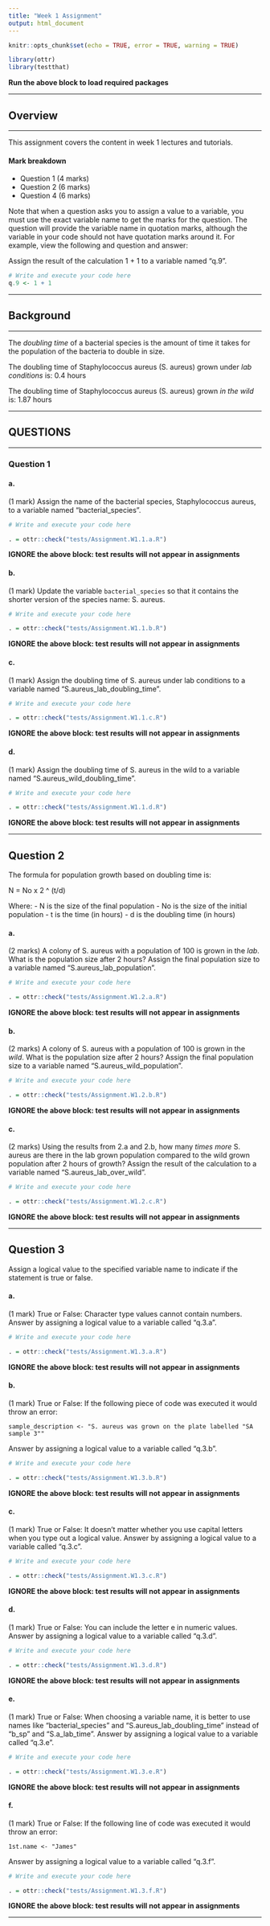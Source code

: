 ```yaml
---
title: "Week 1 Assignment"
output: html_document
---
```


```r
knitr::opts_chunk$set(echo = TRUE, error = TRUE, warning = TRUE)

library(ottr)
library(testthat)
```
**Run the above block to load required packages**

---

## Overview

---

This assignment covers the content in week 1 lectures and tutorials. 

#### Mark breakdown
- Question 1 (4 marks)
- Question 2 (6 marks)
- Question 4 (6 marks)

Note that when a question asks you to assign a value to a variable, you must use the exact variable name to get the marks for the question. The question will provide the variable name in quotation marks, although the variable in your code should not have quotation marks around it. For example, view the following and question and answer:

Assign the result of the calculation 1 + 1 to a variable named "q.9".

```r
# Write and execute your code here
q.9 <- 1 + 1
```

---

## Background

---

The *doubling time* of a bacterial species is the amount of time it takes for the population of the bacteria to double in size.

The doubling time of Staphylococcus aureus (S. aureus) grown under *lab conditions* is: 0.4 hours

The doubling time of Staphylococcus aureus (S. aureus) grown *in the wild* is: 1.87 hours

---

## QUESTIONS

---

### Question 1 

#### a.
(1 mark)
Assign the name of the bacterial species, Staphylococcus aureus, to a variable named "bacterial_species".

```r
# Write and execute your code here

```

```r
. = ottr::check("tests/Assignment.W1.1.a.R")
```
**IGNORE the above block: test results will not appear in assignments** 

#### b.
(1 mark)
Update the variable `bacterial_species` so that it contains the shorter version of the species name: S. aureus.

```r
# Write and execute your code here

```

```r
. = ottr::check("tests/Assignment.W1.1.b.R")
```
**IGNORE the above block: test results will not appear in assignments** 

#### c.
(1 mark)
Assign the doubling time of S. aureus under lab conditions to a variable named "S.aureus_lab_doubling_time".

```r
# Write and execute your code here

```

```r
. = ottr::check("tests/Assignment.W1.1.c.R")
```
**IGNORE the above block: test results will not appear in assignments** 

#### d.
(1 mark)
Assign the doubling time of S. aureus in the wild to a variable named "S.aureus_wild_doubling_time".

```r
# Write and execute your code here

```

```r
. = ottr::check("tests/Assignment.W1.1.d.R")
```
**IGNORE the above block: test results will not appear in assignments** 

---

## Question 2

The formula for population growth based on doubling time is:

N = No x 2 ^ (t/d)

Where:
- N is the size of the final population
- No is the size of the initial population
- t is the time (in hours)
- d is the doubling time (in hours)

#### a.
(2 marks)
A colony of S. aureus with a population of 100 is grown in the *lab*. What is the population size after 2 hours? Assign the final population size to a variable named "S.aureus_lab_population".

```r
# Write and execute your code here

```

```r
. = ottr::check("tests/Assignment.W1.2.a.R")
```
**IGNORE the above block: test results will not appear in assignments** 

#### b.
(2 marks)
A colony of S. aureus with a population of 100 is grown in the *wild*. What is the population size after 2 hours? Assign the final population size to a variable named "S.aureus_wild_population".

```r
# Write and execute your code here

```

```r
. = ottr::check("tests/Assignment.W1.2.b.R")
```
**IGNORE the above block: test results will not appear in assignments** 

#### c. 
(2 marks)
Using the results from 2.a and 2.b, how many *times more* S. aureus are there in the lab grown population compared to the wild grown population after 2 hours of growth? Assign the result of the calculation to a variable named "S.aureus_lab_over_wild".

```r
# Write and execute your code here

```

```r
. = ottr::check("tests/Assignment.W1.2.c.R")
```
**IGNORE the above block: test results will not appear in assignments** 

---

## Question 3

Assign a logical value to the specified variable name to indicate if the statement is true or false.

#### a. 
(1 mark)
True or False: Character type values cannot contain numbers. Answer by assigning a logical value to a variable called "q.3.a".

```r
# Write and execute your code here

```

```r
. = ottr::check("tests/Assignment.W1.3.a.R")
```
**IGNORE the above block: test results will not appear in assignments** 

#### b.
(1 mark)
True or False: If the following piece of code was executed it would throw an error:

    sample_description <- "S. aureus was grown on the plate labelled "SA sample 3""
    
Answer by assigning a logical value to a variable called "q.3.b".

```r
# Write and execute your code here

```

```r
. = ottr::check("tests/Assignment.W1.3.b.R")
```
**IGNORE the above block: test results will not appear in assignments** 

#### c. 
(1 mark)
True or False: It doesn't matter whether you use capital letters when you type out a logical value. Answer by assigning a logical value to a variable called "q.3.c".

```r
# Write and execute your code here

```

```r
. = ottr::check("tests/Assignment.W1.3.c.R")
```
**IGNORE the above block: test results will not appear in assignments** 

#### d. 
(1 mark)
True or False: You can include the letter e in numeric values. Answer by assigning a logical value to a variable called "q.3.d".

```r
# Write and execute your code here

```

```r
. = ottr::check("tests/Assignment.W1.3.d.R")
```
**IGNORE the above block: test results will not appear in assignments** 

#### e. 
(1 mark)
True or False: When choosing a variable name, it is better to use names like "bacterial_species" and "S.aureus_lab_doubling_time" instead of "b_sp" and "S.a_lab_time". Answer by assigning a logical value to a variable called "q.3.e".

```r
# Write and execute your code here

```

```r
. = ottr::check("tests/Assignment.W1.3.e.R")
```
**IGNORE the above block: test results will not appear in assignments** 

#### f.
(1 mark)
True or False: If the following line of code was executed it would throw an error:

    1st.name <- "James"
    
Answer by assigning a logical value to a variable called "q.3.f".

```r
# Write and execute your code here

```

```r
. = ottr::check("tests/Assignment.W1.3.f.R")
```
**IGNORE the above block: test results will not appear in assignments** 

---
